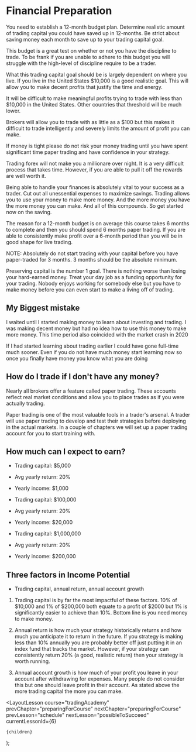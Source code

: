 
# Financial Preparation

You need to establish a 12-month budget plan. Determine realistic amount of trading capital you could have saved up in 12-months. Be strict about saving money each month to save up to your trading capital goal.

This budget is a great test on whether or not you have the discipline to trade. To be frank if you are unable to adhere to this budget you will struggle with the high-level of discipline require to be a trader.

What this trading capital goal should be is largely dependent on where you live. If you live in the United States $10,000 is a good realistic goal. This will allow you to make decent profits that justify the time and energy.

It will be difficult to make meaningful profits trying to trade with less than $10,000 in the United States. Other countries that threshold will be much lower.

Brokers will allow you to trade with as little as a $100 but this makes it difficult to trade intelligently and severely limits the amount of profit you can make.

If money is tight please do not risk your money trading until you have spent significant time paper trading and have confidence in your strategy.

Trading forex will not make you a millionare over night. It is a very difficult process that takes time. However, if you are able to pull it off the rewards are well worth it.

Being able to handle your finances is absolutely vital to your success as a trader. Cut out all unessential expenses to maximize savings. Trading allows you to use your money to make more money. And the more money you have the more money you can make. And all of this compounds. So get started now on the saving.

The reason for a 12-month budget is on average this course takes 6 months to complete and then you should spend 6 months paper trading. If you are able to consistently make profit over a 6-month period than you will be in good shape for live trading.

NOTE: Absolutely do not start trading with your capital before you have paper-traded for 3 months. 3 months should be the absolute minimum.

Preserving capital is the number 1 goal. There is nothing worse than losing your hard-earned money. Treat your day job as a funding opportunity for your trading. Nobody enjoys working for somebody else but you have to make money before you can even start to make a living off of trading.

## My Biggest mistake

I waited until I started making money to learn about investing and trading. I was making decent money but had no idea how to use this money to make more money. This time period also coincided with the market crash in 2020

If I had started learning about trading earlier I could have gone full-time much sooner. Even if you do not have much money start learning now so once you finally have money you know what you are doing

## How do I trade if I don't have any money?

Nearly all brokers offer a feature called paper trading. These accounts reflect real market conditions and allow you to place trades as if you were actually trading.

Paper trading is one of the most valuable tools in a trader's arsenal. A trader will use paper trading to develop and test their strategies before deploying in the actual markets. In a couple of chapters we will set up a paper trading account for you to start training with.

## How much can I expect to earn?

- Trading capital: $5,000
- Avg yearly return: 20%
- Yearly income: $1,000

- Trading capital: $100,000
- Avg yearly return: 20%
- Yearly income: $20,000

- Trading capital: $1,000,000
- Avg yearly return: 20%
- Yearly income: $200,000

## Three factors in Income Potential

- Trading capital, annual return, annual account growth

1. Trading capital is by far the most impactful of these factors. 10% of $10,000 and 1% of $200,000 both equate to a profit of $2000 but 1% is significantly easier to achieve than 10%. Bottom line is you need money to make money.

2. Annual return is how much your strategy historically returns and how much you anticipate it to return in the future. If you strategy is making less than 10% annually you are probably better off just putting it in an index fund that tracks the market. However, if your strategy can consistently return 20% (a good, realistic return) then your strategy is worth running.

3. Annual account growth is how much of your profit you leave in your account after withdrawing for expenses. Many people do not consider this but one should leave profit in their account. As stated above the more trading capital the more you can make.

  <LayoutLesson
    course="tradingAcademy"
    prevChapter="preparingForCourse"
    nextChapter="preparingForCourse"
    prevLesson="schedule"
    nextLesson="possibleToSucceed"
    currentLessonId={6}
  >
    {children}
  </LayoutLesson>
);

